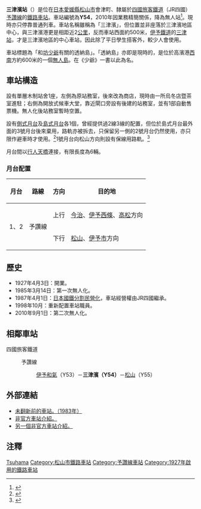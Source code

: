 {{noteTA
|T=zh-tw:三津濱車站; zh-cn:三津浜站; zh-hk:三津濱站;
|1=zh-tw:三津濱車站; zh-cn:三津浜站; zh-hk:三津濱站;
}}

{{日本車站資訊
|公司色     = #1cadca
|文字色     =
|站名       = 三津濱站
|圖片       = Mitsuhama Station (2015 09).JPG
|pxl        =
|圖片說明   = 
|日文原名   = 三津浜
|平假名     = みつはま
|羅馬拼音   = Mitsuhama
|前一站     = Y53 [[伊予和氣站|伊予和氣]]
|後一站     = [[松山站_(愛媛縣)|松山]] Y55、U00
|前一站距離 = 3.7
|後一站距離 = 3.7
|電報略號   = ミツ
|車站編號   = {{車站編號c|#fbaf18|Y54}}
|所屬公司   = [[四國旅客鐵道|四國旅客鐵道]]（JR四國）
|所屬路線   = {{Color|#fbaf18|■}}[[予讚線|予讚線]]
|距離       = 190.7
|起站       = [[高松站_(香川縣)|高松]]
|所在地     = [[愛媛縣|愛媛縣]][[松山市|松山市]]會津町
|車站構造   = [[地面車站|地面車站]]
|月台配置   = 2面2線
|啟用年月日 = 1927年4月3日
|廢止年月日 =
|上下車人次 = 
|統計年度   = 
|備註       = 無人站
}}

'''三津濱站'''（{{jpn|j=三津浜駅|hg=みつはまえき|rm=Mitsuhama eki|f=y}}）是位在[[日本|日本]][[愛媛縣|愛媛縣]][[松山市|松山市]]會津町、隸屬於[[四國旅客鐵道|四國旅客鐵道]]（JR四國）[[予讚線|予讚線]]的[[鐵路車站|鐵路車站]]。車站編號為'''Y54'''，2010年因業務精簡關係，降為無人站<ref>{{Cite press release | url=http://www.jr-shikoku.co.jp/03_news/press/10-06-21/02.htm | title=JR四国　駅業務体制の見直しについて | date=2010-06-21 | accessdate=2010-06-22 | publisher=四國旅客鐵道 | deadurl=yes | archiveurl=https://web.archive.org/web/20100625120429/http://www.jr-shikoku.co.jp/03_news/press/10-06-21/02.htm | archivedate=2010-06-25 }}</ref>。現時亦只停靠普通列車。車站名稱雖稱為「三津濱」，但位置並非座落於三津濱地區中心，與三津濱港更是相距近2[[公里|公里]]，反而車站西面約500米，[[伊予鐵道|伊予鐵道]]的[[三津站|三津站]]，才是三津濱地區的中心車站，因此除了平日學生搭客外，較少人會使用。

車站標題為「和[[少爺|坊少爺]]有關的透納島」。「透納島」亦即是現時的{{link-ja|四十島|四十島}}，是位於高濱港[[西南|西南]]方約600米的一個[[無人島|無人島]]。在《少爺》一書以此為名。

==車站構造==
設有單層木制站舍1座，左側為原站務室，後來改為商店，現時由一所烏冬店暨茶室進駐；右側為開放式候車大堂，靠近閘口旁設有後建的站務室，並有1部自動售票機。無人化後站務室暫時空置。

設有[[側式月台|側式月台]]及[[島式月台|島式月台]]各1個，曾經提供過2線3線的配置，但位於島式月台最外面的3號月台後來棄用，路軌亦被拆去，只保留另一側的2號月台仍然使用，亦只限作避車時才使用。<ref>{{Cite web |url=http://gentarou8.blog.ocn.ne.jp/.shared/image.html?%2Fphotos%2Funcategorized%2F2011%2F05%2F04%2Frimg0042.jpg |title=一張2011年的車站時間表，顯示大部份列車均於1號月台出發。 |accessdate=2017-09-07 |archive-date=2014-09-03 |archive-url=https://web.archive.org/web/20140903105833/http://gentarou8.blog.ocn.ne.jp/.shared/image.html?%2Fphotos%2Funcategorized%2F2011%2F05%2F04%2Frimg0042.jpg |dead-url=no }}</ref>1號月台向松山方向則設有保線用路軌。<ref>{{Cite web |url=http://blogimg.goo.ne.jp/user_image/4b/43/70a2e0a8937c595232c93e9ccabf8642.jpg |title=圖片來自非官方車站介紹。 |accessdate=2014-08-30 |archive-date=2014-09-03 |archive-url=https://web.archive.org/web/20140903112127/http://blogimg.goo.ne.jp/user_image/4b/43/70a2e0a8937c595232c93e9ccabf8642.jpg |dead-url=no }}</ref>

月台間以[[行人天橋|行人天橋]]連接，有限長度為6輛。

===月台配置===
{| rules="rows" class="wikitable"
!月台<!-- 事業者側による呼称 --->!!路線!!方向!!目的地
|-
! rowspan=2 | 1、2
| rowspan=2 | {{color|#fbaf18|■}}予讚線
| style="text-align:center" | 上行
| [[今治站|今治]]、[[伊予西條站|伊予西條]]、[[高松站_(香川縣)|高松]]方向
|-
| style="text-align:center" | 下行
| [[松山站_(愛媛縣)|松山]]、[[伊予市站|伊予市]]方向
|}

==歷史==
* 1927年4月3日：開業。
* 1985年3月14日：第一次無人化。
* 1987年4月1日：[[日本國鐵分割民營化|日本國鐵分割民營化]]，車站經營權由JR四國繼承。 
* 1998年10月：重新配置車站職員。
* 2010年9月1日：第二次無人化。

== 相鄰車站 ==
;四國旅客鐵道
:{{Color|#fbaf18|■}}予讚線
::[[伊予和氣站|伊予和氣]]（Y53）－'''三津濱（Y54）'''－[[松山站_(愛媛縣)|松山]]（Y55）

==外部連結==
* [http://df50shikoku.web.fc2.com/ekisha/yosan/kamemitu.htm 未翻新前的車站。（1983年）]{{Wayback|url=http://df50shikoku.web.fc2.com/ekisha/yosan/kamemitu.htm |date=20140808141158 }}
* [https://web.archive.org/web/20140903135925/http://www.sanyukai.sakura.ne.jp/mitsuhama.html 非官方車站介紹。]
* [http://ekisya.net/A-GENEKI/179-YOSAN/179-MITUHAMA.html 另一個非官方車站介紹。]{{Wayback|url=http://ekisya.net/A-GENEKI/179-YOSAN/179-MITUHAMA.html |date=20140903085335 }}

==注釋==
{{reflist}}

{{予讚線 (松山地區)}}

{{DEFAULTSORT:Mitsuhama}}
[[Category:日本鐵路車站_Mi|Tsuhama]]
[[Category:松山市鐵路車站|Category:松山市鐵路車站]]
[[Category:予讚線車站|Category:予讚線車站]]
[[Category:1927年啟用的鐵路車站|Category:1927年啟用的鐵路車站]]